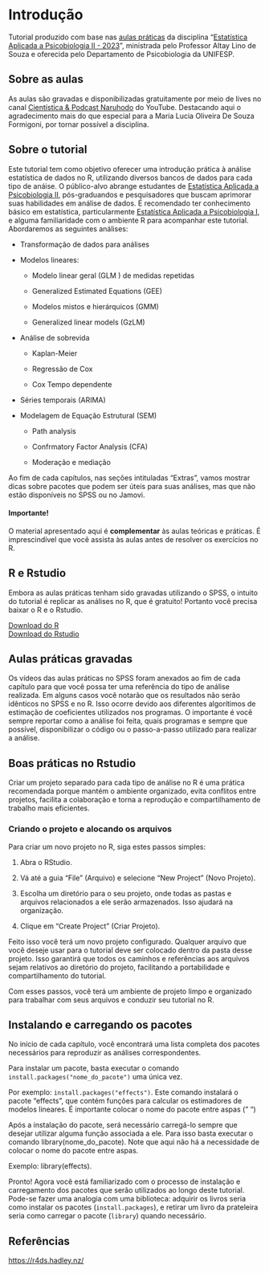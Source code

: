 # Introdução {.unnumbered}

Tutorial produzido com base nas [aulas práticas](https://www.youtube.com/watch?v=_KtjZcaMYhk&list=PLZjaOxYREinslupYDLvknGMB-U-Kl8G7k) da disciplina "[Estatística Aplicada a Psicobiologia II - 2023](https://www.youtube.com/watch?v=IsrBkJKcLwo&list=PLZjaOxYREinv_M_2nc-BIwptMbfIFipQj&pp=iAQB)", ministrada pelo Professor Altay Lino de Souza e oferecida pelo Departamento de Psicobiologia da UNIFESP.

## Sobre as aulas

As aulas são gravadas e disponibilizadas gratuitamente por meio de lives no canal [Cientística & Podcast Naruhodo](www.youtube.com/cientistica) do YouTube. Destacando aqui o agradecimento mais do que especial para a Maria Lucia Oliveira De Souza Formigoni, por tornar possível a disciplina.

## Sobre o tutorial

Este tutorial tem como objetivo oferecer uma introdução prática à análise estatística de dados no R, utilizando diversos bancos de dados para cada tipo de anáise. O público-alvo abrange estudantes de [Estatística Aplicada a Psicobiologia II](#0), pós-graduandos e pesquisadores que buscam aprimorar suas habilidades em análise de dados. É recomendado ter conhecimento básico em estatística, particularmente [Estatística Aplicada a Psicobiologia I](#0), e alguma familiaridade com o ambiente R para acompanhar este tutorial. Abordaremos as seguintes análises:

-   Transformação de dados para análises

-   Modelos lineares:

    -   Modelo linear geral (GLM ) de medidas repetidas

    -   Generalized Estimated Equations (GEE)

    -   Modelos mistos e hierárquicos (GMM)

    -   Generalized linear models (GzLM)

<!-- -->

-   Análise de sobrevida

    -   Kaplan-Meier

    -   Regressão de Cox

    -   Cox Tempo dependente

<!-- -->

-   Séries temporais (ARIMA)

-   Modelagem de Equação Estrutural (SEM)

    -   Path analysis

    -   Confrmatory Factor Analysis (CFA)

    -   Moderação e mediação

Ao fim de cada capítulos, nas seções intituladas "Extras", vamos mostrar dicas sobre pacotes que podem ser úteis para suas análises, mas que não estão disponíveis no SPSS ou no Jamovi.

::: callout-important
#### Importante!

O material apresentado aqui é **complementar** às aulas teóricas e práticas. É imprescindível que você assista às aulas antes de resolver os exercícios no R.
:::

## R e Rstudio

Embora as aulas práticas tenham sido gravadas utilizando o SPSS, o intuito do tutorial é replicar as análises no R, que é gratuito! Portanto você precisa baixar o R e o Rstudio.

[Download do R](https://cran.r-project.org/bin/windows/base/)\
[Download do Rstudio](https://posit.co/downloads/)

## Aulas práticas gravadas

Os vídeos das aulas práticas no SPSS foram anexados ao fim de cada capítulo para que você possa ter uma referência do tipo de análise realizada. Em alguns casos você notarão que os resultados não serão idênticos no SPSS e no R. Isso ocorre devido aos diferentes algorítimos de estimação de coeficientes utilizados nos programas. O importante é você sempre reportar como a análise foi feita, quais programas e sempre que possível, disponibilizar o código ou o passo-a-passo utilizado para realizar a análise.

## Boas práticas no Rstudio

Criar um projeto separado para cada tipo de análise no R é uma prática recomendada porque mantém o ambiente organizado, evita conflitos entre projetos, facilita a colaboração e torna a reprodução e compartilhamento de trabalho mais eficientes.

### Criando o projeto e alocando os arquivos

Para criar um novo projeto no R, siga estes passos simples:

1.  Abra o RStudio.

2.  Vá até a guia "File" (Arquivo) e selecione "New Project" (Novo Projeto).

3.  Escolha um diretório para o seu projeto, onde todas as pastas e arquivos relacionados a ele serão armazenados. Isso ajudará na organização.

4.  Clique em "Create Project" (Criar Projeto).

Feito isso você terá um novo projeto configurado. Qualquer arquivo que você deseje usar para o tutorial deve ser colocado dentro da pasta desse projeto. Isso garantirá que todos os caminhos e referências aos arquivos sejam relativos ao diretório do projeto, facilitando a portabilidade e compartilhamento do tutorial.

Com esses passos, você terá um ambiente de projeto limpo e organizado para trabalhar com seus arquivos e conduzir seu tutorial no R.

## Instalando e carregando os pacotes

No início de cada capítulo, você encontrará uma lista completa dos pacotes necessários para reproduzir as análises correspondentes.

Para instalar um pacote, basta executar o comando `install.packages("nome_do_pacote")` uma única vez.

Por exemplo: `install.packages("effects")`. Este comando instalará o pacote "effects", que contém funções para calcular os estimadores de modelos lineares. É importante colocar o nome do pacote entre aspas (" ")

Após a instalação do pacote, será necessário carregá-lo sempre que desejar utilizar alguma função associada a ele. Para isso basta executar o comando library(nome_do_pacote). Note que aqui não há a necessidade de colocar o nome do pacote entre aspas.

Exemplo: library(effects).

Pronto! Agora você está familiarizado com o processo de instalação e carregamento dos pacotes que serão utilizados ao longo deste tutorial. Pode-se fazer uma analogia com uma biblioteca: adquirir os livros seria como instalar os pacotes (`install.packages`), e retirar um livro da prateleira seria como carregar o pacote (`library`) quando necessário.

<!-- ```{r} -->

<!-- install.packages("A3") -->

<!-- ``` -->

<!-- ```{r} -->

<!-- #| message: false -->

<!-- #| warning: false -->

<!-- library(emmeans)   # Cálculo de médias estimadas após análises estatísticas. -->

<!-- library(lme4)      # Ajuste de modelos lineares mistos. -->

<!-- library(nlme)      # Ajuste de modelos mistos não lineares. -->

<!-- library(flexplot)  # Criação de gráficos flexíveis e personalizados. -->

<!-- library(foreign)   # Importação/exportação de dados de outros formatos. -->

<!-- library(tidyr)     # Manipulação de dados. -->

<!-- library(dplyr)     # Manipulação e transformação de dados de maneira eficiente. -->

<!-- library(multcomp)  # Correção de múltiplas comparações pós-teste. -->

<!-- library(effects)   # Visualização de efeitos de modelos estatísticos. -->

<!-- library(sjstats)   # Estatísticas descritivas e sumarização de modelos. -->

<!-- library(tm)        # Análise de texto e mineração de texto. -->

<!-- library(car)       # Análise de regressão e diagnóstico de regressão. -->

<!-- library(pwr)       # Cálculo do poder estatístico em estudos de amostragem. -->

<!-- library(rstatix)   # Análise estatística simplificada. -->

<!-- library(geepack)   # Ajuste de modelos de equações de estimação generalizadas. -->

<!-- library(htmltools) # Ferramentas para trabalhar com HTML. -->

<!-- library(mime)      # Ferramentas para manipulação de tipos MIME. -->

<!-- library(performance) # Avaliação e melhoria do desempenho do modelo linear -->

<!-- library(see) # Simplificar a exploração de dados -->

<!-- library(rempsyc) # Métodos psicométricos e estatísticas relacionadas à psicometria -->

<!-- library(easystats) # Simplifica a análise estatística -->

<!-- ``` -->

## Referências

<!-- <https://quarto.org/docs/authoring/videos.html> -->

<https://r4ds.hadley.nz/>
